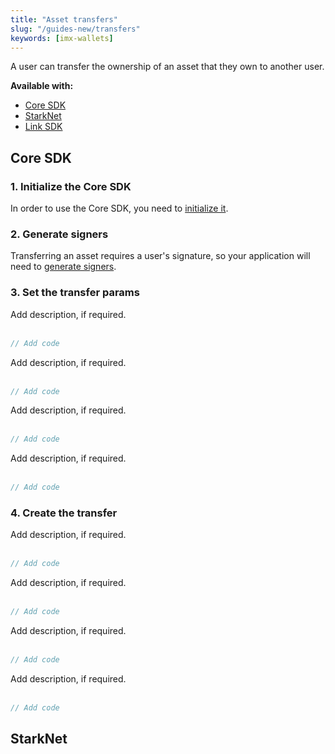 ```yaml
---
title: "Asset transfers"
slug: "/guides-new/transfers"
keywords: [imx-wallets]
---
```



A user can transfer the ownership of an asset that they own to another user.

**Available with:**
* [Core SDK](#core-sdk)
* [StarkNet](#starknet)
* [Link SDK](/docs/linktransfer)

## Core SDK

### 1. Initialize the Core SDK
In order to use the Core SDK, you need to [initialize it](./get-started#getting-started-with-the-core-sdk).

### 2. Generate signers
Transferring an asset requires a user's signature, so your application will need to [generate signers](/docs/guides-new/generate-signers).

### 3. Set the transfer params
<Tabs>
  <TabItem value="typescript" label="Typescript Core SDK">
    Add description, if required.
    <br/><br/>

```ts
// Add code
```
  </TabItem>
  <TabItem value="kotlin" label="Kotlin (JVM) Core SDK">
    Add description, if required.
    <br/><br/>

```kotlin
// Add code
``` 
  </TabItem>
  <TabItem value="Swift" label="Swift Core SDK">
    Add description, if required.
    <br/><br/>

```swift
// Add code
```
  </TabItem>
  <TabItem value="go" label="Golang Core SDK">
    Add description, if required.
    <br/><br/>

```go
// Add code
```
  </TabItem>
</Tabs>

### 4. Create the transfer
<Tabs>
  <TabItem value="typescript" label="Typescript Core SDK">
    Add description, if required.
    <br/><br/>

```ts
// Add code
```
  </TabItem>
  <TabItem value="kotlin" label="Kotlin (JVM) Core SDK">
    Add description, if required.
    <br/><br/>

```kotlin
// Add code
``` 
  </TabItem>
  <TabItem value="Swift" label="Swift Core SDK">
    Add description, if required.
    <br/><br/>

```swift
// Add code
```
  </TabItem>
  <TabItem value="go" label="Golang Core SDK">
    Add description, if required.
    <br/><br/>

```go
// Add code
```
  </TabItem>
</Tabs>

## StarkNet


